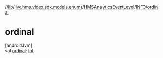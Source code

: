 //[lib](/api-reference/android/v2/home/content)/[live.hms.video.sdk.models.enums](../../index)/[HMSAnalyticsEventLevel](../index)/[INFO](index)/[ordinal](ordinal)

# ordinal

[androidJvm]\
val [ordinal](ordinal): [Int](https://kotlinlang.org/api/latest/jvm/stdlib/kotlin/-int/index.html)
